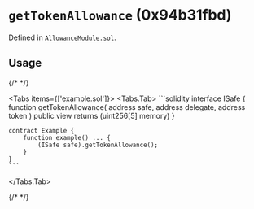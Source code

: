 




# `getTokenAllowance` (0x94b31fbd)






Defined in [`AllowanceModule.sol`](https://github.com/safe-global/safe-modules/tree/allowance/v0.1.1/modules/allowances/contracts/AllowanceModule.sol#L291).


## Usage

{/* <!-- vale off --> */}

<Tabs items={['example.sol']}>
  <Tabs.Tab>
    ```solidity
    interface ISafe {
        function getTokenAllowance(
            address safe,
            address delegate,
            address token
        ) public view returns (uint256[5] memory)
    }

    contract Example {
        function example() ... {
            (ISafe safe).getTokenAllowance();
        }
    }
    ```
  </Tabs.Tab>
</Tabs>

{/* <!-- vale on --> */}







